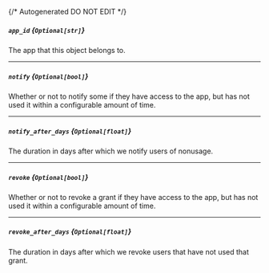 {/* Autogenerated DO NOT EDIT  */}
##### `app_id` *{`Optional[str]`}*
The app that this object belongs to.

---
##### `notify` *{`Optional[bool]`}*
Whether or not to notify some if they have access to the app, but has not used it within a configurable amount of time.

---
##### `notify_after_days` *{`Optional[float]`}*
The duration in days after which we notify users of nonusage.

---
##### `revoke` *{`Optional[bool]`}*
Whether or not to revoke a grant if they have access to the app, but has not used it within a configurable amount of time.

---
##### `revoke_after_days` *{`Optional[float]`}*
The duration in days after which we revoke users that have not used that grant.


